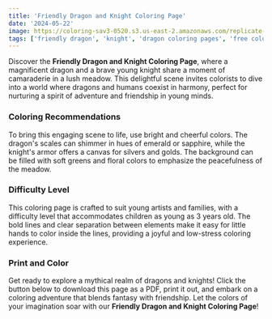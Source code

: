 ```yaml
---
title: 'Friendly Dragon and Knight Coloring Page'
date: '2024-05-22'
image: https://coloring-sav3-0520.s3.us-east-2.amazonaws.com/replicate-prediction-mnh3cxk425rgp0cfkw7rcd9qg0.png
tags: ['friendly dragon', 'knight', 'dragon coloring pages', 'free coloring pages']
---
```


Discover the **Friendly Dragon and Knight Coloring Page**, where a magnificent dragon and a brave young knight share a moment of camaraderie in a lush meadow. This delightful scene invites colorists to dive into a world where dragons and humans coexist in harmony, perfect for nurturing a spirit of adventure and friendship in young minds.

<div style={{ marginTop: '20px' }}></div>

### **Coloring Recommendations**
To bring this engaging scene to life, use bright and cheerful colors. The dragon's scales can shimmer in hues of emerald or sapphire, while the knight's armor offers a canvas for silvers and golds. The background can be filled with soft greens and floral colors to emphasize the peacefulness of the meadow.

<div style={{ marginTop: '20px' }}></div>

### **Difficulty Level**
This coloring page is crafted to suit young artists and families, with a difficulty level that accommodates children as young as 3 years old. The bold lines and clear separation between elements make it easy for little hands to color inside the lines, providing a joyful and low-stress coloring experience.

<div style={{ marginTop: '20px' }}></div>

### **Print and Color**
Get ready to explore a mythical realm of dragons and knights! Click the button below to download this page as a PDF, print it out, and embark on a coloring adventure that blends fantasy with friendship. Let the colors of your imagination soar with our **Friendly Dragon and Knight Coloring Page**!
